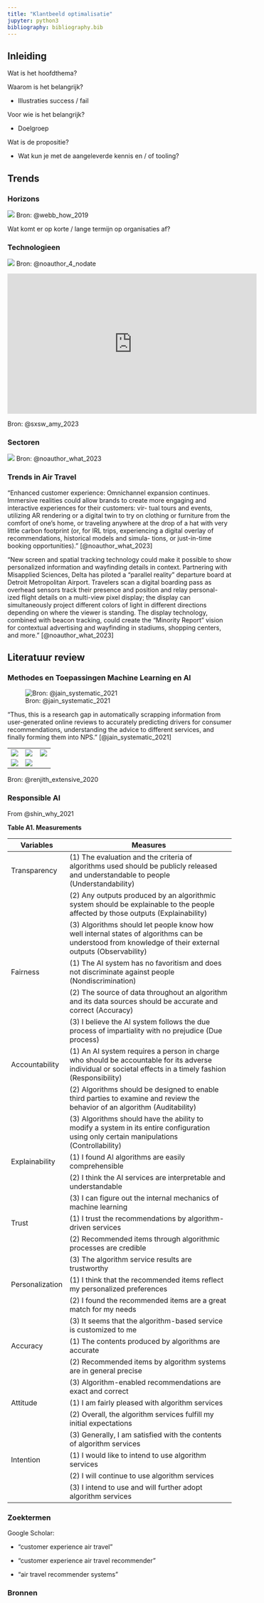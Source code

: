 ```yaml
---
title: "Klantbeeld optimalisatie"
jupyter: python3
bibliography: bibliography.bib
---
```


## Inleiding

Wat is het hoofdthema?

Waarom is het belangrijk?

-   Illustraties success / fail

Voor wie is het belangrijk?

-   Doelgroep

Wat is de propositie?

-   Wat kun je met de aangeleverde kennis en / of tooling?

## Trends

### Horizons

[![](https://hbr.org/resources/images/article_assets/2019/07/W190711_WEBB_AFUTURISTS.png)](https://hbr.org/2019/07/how-to-do-strategic-planning-like-a-futurist) Bron: @webb_how_2019

Wat komt er op korte / lange termijn op organisaties af?

### Technologieen

[![](hypecycle.png){target="_blank"}](https://www.gartner.com/en/articles/what-s-new-in-the-2023-gartner-hype-cycle-for-emerging-technologies) Bron: @noauthor_4_nodate

```{=html}

<iframe width="560" height="315" src="https://www.youtube.com/embed/vMUpzxZB3-Y?si=fsEegzBCfUMTBq-2" title="YouTube video player" frameborder="0" allow="accelerometer; autoplay; clipboard-write; encrypted-media; gyroscope; picture-in-picture; web-share" allowfullscreen></iframe>
```
Bron: @sxsw_amy_2023

### Sectoren

[![](futurereport.png)](https://futuretodayinstitute.com/trends/) Bron: @noauthor_what_2023

### Trends in Air Travel

"Enhanced customer experience: Omnichannel expansion continues. Immersive realities could allow brands to create more engaging and interactive experiences for their customers: vir- tual tours and events, utilizing AR rendering or a digital twin to try on clothing or furniture from the comfort of one’s home, or traveling anywhere at the drop of a hat with very little carbon footprint (or, for IRL trips, experiencing a digital overlay of recommendations, historical models and simula- tions, or just-in-time booking opportunities)." [@noauthor_what_2023]

"New screen and spatial tracking technology could make it possible to show personalized information and wayfinding details in context. Partnering with Misapplied Sciences, Delta has piloted a “parallel reality” departure board at Detroit Metropolitan Airport. Travelers scan a digital boarding pass as overhead sensors track their presence and position and relay personal- ized flight details on a multi-view pixel display; the display can simultaneously project different colors of light in different directions depending on where the viewer is standing. The display technology, combined with beacon tracking, could create the “Minority Report” vision for contextual advertising and wayfinding in stadiums, shopping centers, and more." [@noauthor_what_2023]

## Literatuur review

### Methodes en Toepassingen Machine Learning en AI

![Bron: @jain_systematic_2021](machinelearning-tourism.jpeg)

"Thus, this is a research gap in automatically scrapping information from user-generated online reviews to accurately predicting drivers for consumer recommendations, understanding the advice to different services, and finally forming them into NPS." [@jain_systematic_2021]

|                       |                       |                       |
|-----------------------|-----------------------|-----------------------|
| ![](recommender1.jpg) | ![](recommender2.jpg) | ![](recommender3.jpg) |
| ![](recommender4.jpg) | ![](recommender5.jpg) |                       |

Bron: @renjith_extensive_2020

### Responsible AI

From @shin_why_2021

**Table A1. Measurements**

| Variables       | Measures                                                                                                                                                     |
|----------------|--------------------------------------------------------|
| Transparency    | \(1\) The evaluation and the criteria of algorithms used should be publicly released and understandable to people (Understandability)                        |
|                 | \(2\) Any outputs produced by an algorithmic system should be explainable to the people affected by those outputs (Explainability)                           |
|                 | \(3\) Algorithms should let people know how well internal states of algorithms can be understood from knowledge of their external outputs (Observability)    |
| Fairness        | \(1\) The AI system has no favoritism and does not discriminate against people (Nondiscrimination)                                                           |
|                 | \(2\) The source of data throughout an algorithm and its data sources should be accurate and correct (Accuracy)                                              |
|                 | \(3\) I believe the AI system follows the due process of impartiality with no prejudice (Due process)                                                        |
| Accountability  | \(1\) An AI system requires a person in charge who should be accountable for its adverse individual or societal effects in a timely fashion (Responsibility) |
|                 | \(2\) Algorithms should be designed to enable third parties to examine and review the behavior of an algorithm (Auditability)                                |
|                 | \(3\) Algorithms should have the ability to modify a system in its entire configuration using only certain manipulations (Controllability)                   |
| Explainability  | \(1\) I found AI algorithms are easily comprehensible                                                                                                        |
|                 | \(2\) I think the AI services are interpretable and understandable                                                                                           |
|                 | \(3\) I can figure out the internal mechanics of machine learning                                                                                            |
| Trust           | \(1\) I trust the recommendations by algorithm-driven services                                                                                               |
|                 | \(2\) Recommended items through algorithmic processes are credible                                                                                           |
|                 | \(3\) The algorithm service results are trustworthy                                                                                                          |
| Personalization | \(1\) I think that the recommended items reflect my personalized preferences                                                                                 |
|                 | \(2\) I found the recommended items are a great match for my needs                                                                                           |
|                 | \(3\) It seems that the algorithm-based service is customized to me                                                                                          |
| Accuracy        | \(1\) The contents produced by algorithms are accurate                                                                                                       |
|                 | \(2\) Recommended items by algorithm systems are in general precise                                                                                          |
|                 | \(3\) Algorithm-enabled recommendations are exact and correct                                                                                                |
| Attitude        | \(1\) I am fairly pleased with algorithm services                                                                                                            |
|                 | \(2\) Overall, the algorithm services fulfill my initial expectations                                                                                        |
|                 | \(3\) Generally, I am satisfied with the contents of algorithm services                                                                                      |
| Intention       | \(1\) I would like to intend to use algorithm services                                                                                                       |
|                 | \(2\) I will continue to use algorithm services                                                                                                              |
|                 | \(3\) I intend to use and will further adopt algorithm services                                                                                              |

### Zoektermen

Google Scholar:

-   "customer experience air travel"

-   "customer experience air travel recommender"

-   "air travel recommender systems"

### Bronnen

::: {#refs}
:::
